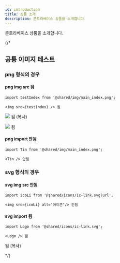 ```yaml
---
id: introduction
title: 상품 소개
description: 콘트라베이스 상품을 소개합니다. 
---
```


콘트라베이스 상품을 소개합니다.

{/* 

## 공통 이미지 테스트

### png 형식의 경우


#### png img src 됨

```
import testIndex from '@shared/img/main_index.png';

<img src={testIndex} /> 됨
```


<img src={testIndex} /> 됨 (복사)


<img src={testIm} /> 됨


#### png import 안됨

```
import Tin from '@shared/img/main_index.png';

<Tin /> 안됨
```


### svg 형식의 경우 

#### svg img src 안됨

```
import icoLi from '@shared/icons/ic-link.svg?url';

<img src={icoLi} alt="아이콘"/> 안됨
```


#### svg import 됨

```
import Logo from '@shared/icons/ic-link.svg';

<Logo /> 됨
```


<Logo className='ico' /> 됨 (복사) 

*/}